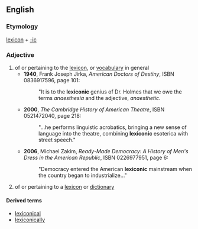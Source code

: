 ==English==

===Etymology===

[[lexicon]] + [[-ic]]

===Adjective===
{{en-adj|-}}

# of or pertaining to the [[lexicon]], or [[vocabulary]] in general
#*'''1940''', Frank Joseph Jirka, ''American Doctors of Destiny'', ISBN 0836917596, page 101:
#*:"It is to the '''lexiconic''' genius of Dr. Holmes that we owe the terms ''anaesthesia'' and the adjective, ''anaesthetic''.
#*'''2000''', ''The Cambridge History of American Theatre'', ISBN 0521472040, page 218:
#*:"...he performs linguistic acrobatics, bringing a new sense of language into the theatre, combining '''lexiconic''' esoterica with street speech."
#*'''2006''', Michael Zakim, ''Ready-Made Democracy: A History of Men's Dress in the American Republic'', ISBN 0226977951, page 6:
#*:"Democracy entered the American '''lexiconic''' mainstream when the country began to industrialize..."
# of or pertaining to a [[lexicon]] or [[dictionary]]

====Derived terms====
*[[lexiconical]]
*[[lexiconically]]